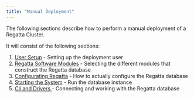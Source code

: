 ```yaml
---
title: "Manual Deployment"
---
```


The following sections describe how to perform a manual deployment of a Regatta Cluster.

It will consist of the following sections:

1. [User Setup](https://docs.regatta.dev/self-hosted-deployment/manual-deployment/user-setup) - Setting up the deployment user
2. [Regatta Software Modules](https://docs.regatta.dev/self-hosted-deployment/manual-deployment/regatta-configuration/regatta-software-modules) - Selecting the different modules that construct the Regatta database
3. [Configurating Regatta](https://docs.regatta.dev/self-hosted-deployment/manual-deployment/regatta-configuration/configurating-regatta) - How to actually configure the Regatta database
4. [Starting the System](https://docs.regatta.dev/self-hosted-deployment/manual-deployment/starting-the-system) - Run the database instance
5. [Cli and Drivers ](https://docs.regatta.dev/self-hosted-deployment/manual-deployment/cli-and-drivers)- Connecting and working with the Regatta database
